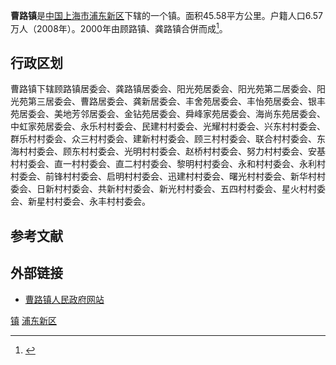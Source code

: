 {{expert|time=2019-07-06T09:39:32+00:00}}
{{中国乡级行政区
|行政区全称 = 曹路镇
|景观照片文件名 = Gonglu Jumin Weiyuanhui.JPG
|景观照片描述 = 第五批[[上海市优秀历史建筑|上海市优秀历史建筑]]——龚路居民委员会
|汉语拼音 = 
|其他语言 = 
|其他语言名称 = 
|位置图文件名 = 
|位置图描述 = 
|自定义图片=
|上级行政区 = [[上海市|上海市]][[浦东新区|浦东新区]]
|行政区类别 = 镇
|行政区划代码 = 310115117
|行政区划 = 47个
|村委会 = 32
|居委会 = 15
|建置时间 = 2000年
|领导职位 = 镇长
|领导名称 = 康敏
|政府驻地 = 上川路1639号
|毗邻 = 
|总面积 = 45.58平方公里
|总人口 = 
|户籍人口 = 6.57万人
|户籍人口年份 = 2008年
|常住人口 = 
|常住人口年份 = 
|人口密度 = 
|GDP = 
|邮政编码 = 
|电话区号 = 21
|官方网站 = http://www.caolu.gov.cn/portal/index/index.htm 
|网站名称 = 浦东曹路
}}

'''曹路镇'''是[[中国|中国]][[上海市|上海市]][[浦东新区|浦东新区]]下辖的一个镇。面积45.58平方公里。户籍人口6.57万人（2008年）。2000年由顾路镇、龚路镇合併而成<ref>{{cite news |title=南匯併入大浦東 |url=http://sh.sina.com.cn/news/z/dapudong/index.shtml |accessdate=2020-12-20 |archive-date=2021-01-03 |archive-url=https://web.archive.org/web/20210103101431/http://sh.sina.com.cn/news/z/dapudong/index.shtml |dead-url=no }}</ref>。

== 行政区划 ==
曹路镇下辖顾路镇居委会、龚路镇居委会、阳光苑居委会、阳光苑第二居委会、阳光苑第三居委会、曹路居委会、龚新居委会、丰舍苑居委会、丰怡苑居委会、银丰苑居委会、美地芳邻居委会、金钻苑居委会、舜峰家苑居委会、海尚东苑居委会、中虹家苑居委会、永乐村村委会、民建村村委会、光耀村村委会、兴东村村委会、群乐村村委会、众三村村委会、建新村村委会、顾三村村委会、联合村村委会、东海村村委会、顾东村村委会、光明村村委会、赵桥村村委会、努力村村委会、安基村村委会、直一村村委会、直二村村委会、黎明村村委会、永和村村委会、永利村村委会、前锋村村委会、启明村村委会、迅建村村委会、曙光村村委会、新华村村委会、日新村村委会、共新村村委会、新光村村委会、五四村村委会、星火村村委会、新星村村委会、永丰村村委会。

== 参考文献 ==
{{reflist}}

== 外部链接 ==
* [https://web.archive.org/web/20131021064925/http://www.caolu.gov.cn/portal/index/index.htm 曹路镇人民政府网站]

{{上海行政区划小作品}}
{{浦东新区行政区划}}
{{上海市功能性区域}}

[[Category:浦东新区行政区划|镇]]
[[Category:上海乡镇|浦东新区]]